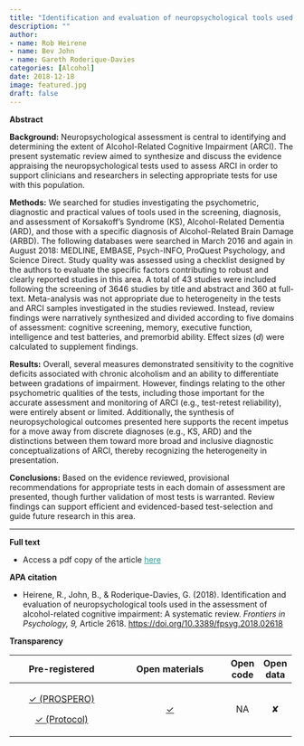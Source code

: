 ```yaml
---
title: "Identification and evaluation of neuropsychological tools used in the assessment of alcohol-related cognitive impairment: A systematic review"
description: ""
author:
- name: Rob Heirene
- name: Bev John
- name: Gareth Roderique-Davies
categories: [Alcohol]
date: 2018-12-18
image: featured.jpg
draft: false
---
```


**Abstract**

**Background:** Neuropsychological assessment is central to identifying and determining the extent of Alcohol-Related Cognitive Impairment (ARCI). The present systematic review aimed to synthesize and discuss the evidence appraising the neuropsychological tests used to assess ARCI in order to support clinicians and researchers in selecting appropriate tests for use with this population.

**Methods:** We searched for studies investigating the psychometric, diagnostic and practical values of tools used in the screening, diagnosis, and assessment of Korsakoff's Syndrome (KS), Alcohol-Related Dementia (ARD), and those with a specific diagnosis of Alcohol-Related Brain Damage (ARBD). The following databases were searched in March 2016 and again in August 2018: MEDLINE, EMBASE, Psych-INFO, ProQuest Psychology, and Science Direct. Study quality was assessed using a checklist designed by the authors to evaluate the specific factors contributing to robust and clearly reported studies in this area. A total of 43 studies were included following the screening of 3646 studies by title and abstract and 360 at full-text. Meta-analysis was not appropriate due to heterogeneity in the tests and ARCI samples investigated in the studies reviewed. Instead, review findings were narratively synthesized and divided according to five domains of assessment: cognitive screening, memory, executive function, intelligence and test batteries, and premorbid ability. Effect sizes (*d*) were calculated to supplement findings.

**Results:** Overall, several measures demonstrated sensitivity to the cognitive deficits associated with chronic alcoholism and an ability to differentiate between gradations of impairment. However, findings relating to the other psychometric qualities of the tests, including those important for the accurate assessment and monitoring of ARCI (e.g., test-retest reliability), were entirely absent or limited. Additionally, the synthesis of neuropsychological outcomes presented here supports the recent impetus for a move away from discrete diagnoses (e.g., KS, ARD) and the distinctions between them toward more broad and inclusive diagnostic conceptualizations of ARCI, thereby recognizing the heterogeneity in presentation.

**Conclusions:** Based on the evidence reviewed, provisional recommendations for appropriate tests in each domain of assessment are presented, though further validation of most tests is warranted. Review findings can support efficient and evidenced-based test-selection and guide future research in this area.

------------------------------------------------------------------------

**Full text**

-   Access a pdf copy of the article [here](HeireneEtal(2018)SystematicReview.pdf){style="color: #289998"}

**APA citation**

-   Heirene, R., John, B., & Roderique-Davies, G. (2018). Identification and evaluation of neuropsychological tools used in the assessment of alcohol-related cognitive impairment: A systematic review. *Frontiers in Psychology, 9,* Article 2618. [https://doi.org/10.3389/fpsyg.2018.02618](https://psycnet.apa.org/doi/10.3389/fpsyg.2018.02618)

**Transparency**

+---------------------------------------------------------------------------------------+------------------------------------------------------------------------------------------------+------------------+------------------+
| Pre-registered                                                                        | Open materials                                                                                 | Open code        | Open data        |
+:=====================================================================================:+:==============================================================================================:+:================:+:================:+
| [✓ (PROSPERO)](https://www.crd.york.ac.uk/prospero/display_record.php?RecordID=30209) | [✓](https://www.frontiersin.org/articles/10.3389/fpsyg.2018.02618/full#supplementary-material) | NA               | ✘                |
|                                                                                       |                                                                                                |                  |                  |
| [✓ (Protocol)](https://doi.org/10.1080/23311908.2016.1229841)                         |                                                                                                |                  |                  |
+---------------------------------------------------------------------------------------+------------------------------------------------------------------------------------------------+------------------+------------------+
